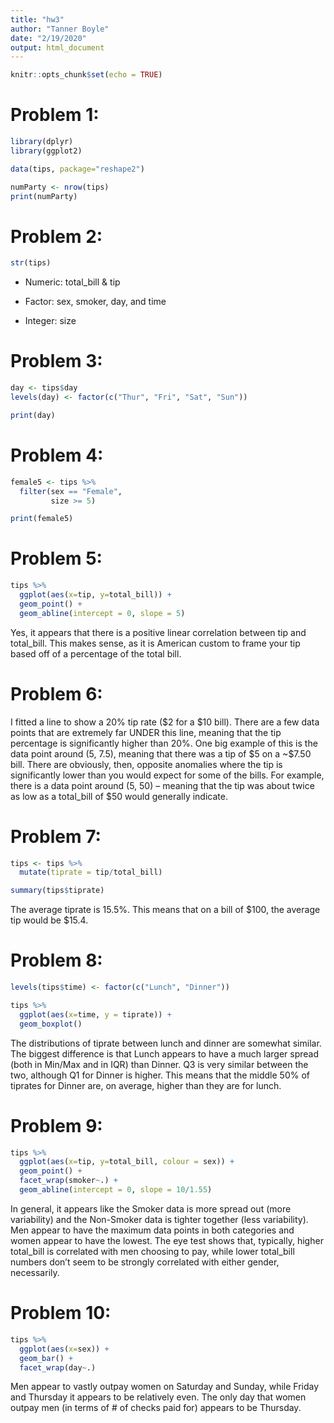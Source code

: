 ```yaml
---
title: "hw3"
author: "Tanner Boyle"
date: "2/19/2020"
output: html_document
---
```


```r
knitr::opts_chunk$set(echo = TRUE)
```

# Problem 1:

```r
library(dplyr)
library(ggplot2)

data(tips, package="reshape2")

numParty <- nrow(tips)
print(numParty)
```

# Problem 2:

```r
str(tips)
```

- Numeric: total_bill & tip

- Factor: sex, smoker, day, and time

- Integer: size

# Problem 3:

```r
day <- tips$day
levels(day) <- factor(c("Thur", "Fri", "Sat", "Sun"))

print(day)
```

# Problem 4:

```r
female5 <- tips %>% 
  filter(sex == "Female",
         size >= 5)

print(female5)
```

# Problem 5:

```r
tips %>% 
  ggplot(aes(x=tip, y=total_bill)) +
  geom_point() +
  geom_abline(intercept = 0, slope = 5)
```

Yes, it appears that there is a positive linear correlation between tip and total_bill. This makes sense, as it is American custom to frame your tip based off of a percentage of the total bill.

# Problem 6:

I fitted a line to show a 20% tip rate ($2 for a $10 bill). There are a few data points that are extremely far UNDER this line, meaning that the tip percentage is significantly higher than 20%. One big example of this is the data point around (5, 7.5), meaning that there was a tip of $5 on a ~$7.50 bill. There are obviously, then, opposite anomalies where the tip is significantly lower than you would expect for some of the bills. For example, there is a data point around (5, 50) -- meaning that the tip was about twice as low as a total_bill of $50 would generally indicate.

# Problem 7:

```r
tips <- tips %>% 
  mutate(tiprate = tip/total_bill)

summary(tips$tiprate)
```

The average tiprate is 15.5%. This means that on a bill of $100, the average tip would be $15.4.

# Problem 8:

```r
levels(tips$time) <- factor(c("Lunch", "Dinner"))

tips %>% 
  ggplot(aes(x=time, y = tiprate)) +
  geom_boxplot()
```

The distributions of tiprate between lunch and dinner are somewhat similar. The biggest difference is that Lunch appears to have a much larger spread (both in Min/Max and in IQR) than Dinner. Q3 is very similar between the two, although Q1 for Dinner is higher. This means that the middle 50% of tiprates for Dinner are, on average, higher than they are for lunch.

# Problem 9:

```r
tips %>% 
  ggplot(aes(x=tip, y=total_bill, colour = sex)) +
  geom_point() +
  facet_wrap(smoker~.) +
  geom_abline(intercept = 0, slope = 10/1.55)
```

In general, it appears like the Smoker data is more spread out (more variability) and the Non-Smoker data is tighter together (less variability). Men appear to have the maximum data points in both categories and women appear to have the lowest. The eye test shows that, typically, higher total_bill is correlated with men choosing to pay, while lower total_bill numbers don't seem to be strongly correlated with either gender, necessarily.

# Problem 10:

```r
tips %>% 
  ggplot(aes(x=sex)) +
  geom_bar() +
  facet_wrap(day~.)
```


Men appear to vastly outpay women on Saturday and Sunday, while Friday and Thursday it appears to be relatively even. The only day that women outpay men (in terms of # of checks paid for) appears to be Thursday.


